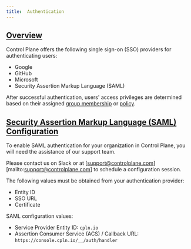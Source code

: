 ```yaml
---
title:  Authentication
---
```


## [Overview](#overview)

Control Plane offers the following single sign-on (SSO) providers for authenticating users:

- Google
- GitHub
- Microsoft
- Security Assertion Markup Language (SAML)

After successful authentication, users' access privileges are determined based on their assigned [group membership](/api-reference/group) or [policy](/api-reference/policy).

## [Security Assertion Markup Language (SAML) Configuration](#saml-configuration)

To enable SAML authentication for your organization in Control Plane, you will need the assistance of our support team.

Please contact us on Slack or at [support@controlplane.com][mailto:support@controlplane.com] to schedule a configuration session.

The following values must be obtained from your authentication provider:

- Entity ID
- SSO URL
- Certificate

SAML configuration values:

- Service Provider Entity ID: `cpln.io`
- Assertion Consumer Service (ACS) / Callback URL: `https://console.cpln.io/__/auth/handler`
